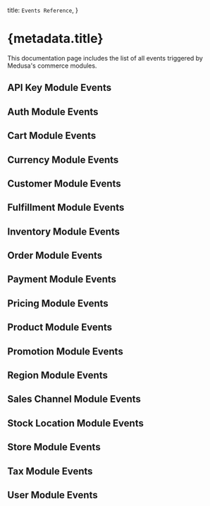 
  title: `Events Reference`,
}

# {metadata.title}

This documentation page includes the list of all events triggered by Medusa's commerce modules.

## API Key Module Events

<ApiKeyEvents />

## Auth Module Events

<AuthEvents />

## Cart Module Events

<CartEvents />

## Currency Module Events

<CurrencyEvents />

## Customer Module Events

<CustomerEvents />

## Fulfillment Module Events

<FulfillmentEvents />

## Inventory Module Events

<InventoryEvents />

## Order Module Events

<OrderEvents />

## Payment Module Events

<PaymentEvents />

## Pricing Module Events

<PricingEvents />

## Product Module Events

<ProductEvents />

## Promotion Module Events

<PromotionEvents />

## Region Module Events

<RegionEvents />

## Sales Channel Module Events

<SalesChannelEvents />

## Stock Location Module Events

<StockLocationEvents />

## Store Module Events

<StoreEvents />

## Tax Module Events

<TaxEvents />

## User Module Events

<UserEvents />
